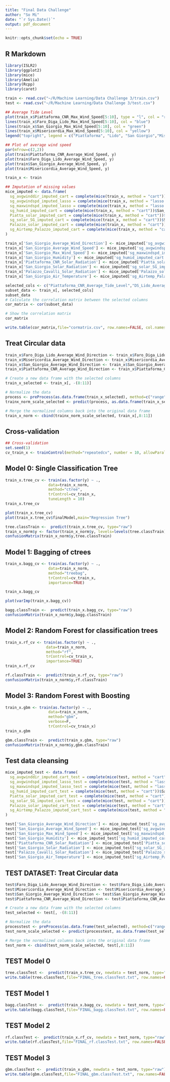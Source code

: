 ```yaml
---
title: "Final Data Challenge"
author: "So Mi"
date: "`r Sys.Date()`"
output: pdf_document
---
```


```r
knitr::opts_chunk$set(echo = TRUE)
```

## R Markdown

```r
library(ISLR2)
library(ggplot2)
library(mice)
library(Amelia)
library(Rcpp)
library(caret)
```

```r
train <- read.csv("~/R/Machine Learning/Data Challenge 3/train.csv")
test <- read.csv("~/R/Machine Learning/Data Challenge 3/test.csv")
```

```r
## Average Tide Level
plot(train_x$Piattaforma_CNR_Max_Wind_Speed[5:10], type = "l", col = "red", xlab = "Rows", ylab = "Average Wind Speed")
lines(train_x$Faro_Diga_Lido_Max_Wind_Speed[5:10], col = "blue")
lines(train_x$San_Giorgio_Max_Wind_Speed[5:10], col = "green")
lines(train_x$Misericordia_Max_Wind_Speed[5:10], col = "yellow")
legend("topright", legend = c("Piattaforma", "Lido", "San Giorgio","Misericordia"), col = c("red", "blue", "green","yellow"), lty = 1)
```

```r
## Plot of average wind speed
par(mfrow=c(2,2))
plot(train$Piattaforma_CNR_Average_Wind_Speed, y)
plot(train$Faro_Diga_Lido_Average_Wind_Speed, y)
plot(train$San_Giorgio_Average_Wind_Speed, y)
plot(train$Misericordia_Average_Wind_Speed, y)
```
```r
train_x <- train
```

```r
## Imputation of missing values
mice_imputed <- data.frame(
  sg_avgwinddir_imputed_cart = complete(mice(train_x, method = "cart"))$San_Giorgio_Average_Wind_Direction,
  sg_avgwindspd_imputed_lasso = complete(mice(train_x, method = "lasso.norm"))$San_Giorgio_Average_Wind_Speed,
  sg_maxwindspd_imputed_lasso = complete(mice(train_x, method = "lasso.norm"))$San_Giorgio_Max_Wind_Speed,
  sg_humid_imputed_cart = complete(mice(train_x, method = "cart"))$San_Giorgio_Humidity,
  Piatta_solar_imputed_cart = complete(mice(train_x, method = "cart"))$Piattaforma_CNR_Solar_Radiation,
  sg_solar_SG_imputed_cart = complete(mice(train_x, method = "cart"))$San_Giorgio_Solar_Radiation,
  Palazzo_solar_imputed_cart = complete(mice(train_x, method = "cart"))$Palazzo_Cavalli_Solar_Radiation,
  sg_Airtemp_Palazzo_imputed_cart = complete(mice(train_x, method = "cart"))$San_Giorgio_Air_Temperature
)
```

```r
train_x['San_Giorgio_Average_Wind_Direction'] <- mice_imputed['sg_avgwinddir_imputed_cart']
train_x['San_Giorgio_Average_Wind_Speed'] <- mice_imputed['sg_avgwindspd_imputed_lasso']
train_x['San_Giorgio_Max_Wind_Speed'] <- mice_imputed['sg_maxwindspd_imputed_lasso']
train_x['San_Giorgio_Humidity'] <- mice_imputed['sg_humid_imputed_cart']
train_x['Piattaforma_CNR_Solar_Radiation'] <- mice_imputed['Piatta_solar_imputed_cart']
train_x['San_Giorgio_Solar_Radiation'] <- mice_imputed['sg_solar_SG_imputed_cart']
train_x['Palazzo_Cavalli_Solar_Radiation'] <- mice_imputed['Palazzo_solar_imputed_cart']
train_x['San_Giorgio_Air_Temperature'] <- mice_imputed['sg_Airtemp_Palazzo_imputed_cart']
```

```r
selected_cols <- c("Piattaforma_CNR_Average_Tide_Level","DS_Lido_Average_Tide_Level","P_Salute_Average_Tide_Level","Misericordia_Average_Tide_Level","Burano_Average_Tide_Level")
subset_data <- train_x[, selected_cols]
subset_data
# Calculate the correlation matrix between the selected columns
cor_matrix <- cor(subset_data)

# Show the correlation matrix
cor_matrix

write.table(cor_matrix,file="cormatrix.csv", row.names=FALSE, col.names=FALSE)
```

## Treat Circular data

```r
train_x$Faro_Diga_Lido_Average_Wind_Direction <- train_x$Faro_Diga_Lido_Average_Wind_Direction / 180 * pi
train_x$Misericordia_Average_Wind_Direction <- train_x$Misericordia_Average_Wind_Direction / 180 * pi
train_x$San_Giorgio_Average_Wind_Direction <- train_x$San_Giorgio_Average_Wind_Direction / 180 * pi
train_x$Piattaforma_CNR_Average_Wind_Direction <- train_x$Piattaforma_CNR_Average_Wind_Direction / 180 * pi
```

```r
# Create a new data frame with the selected columns
train_x_selected <- train_x[, -(8:11)]

# Normalize the data
process <- preProcess(as.data.frame(train_x_selected), method=c("range"))
trainx_norm_scale_selected <- predict(process, as.data.frame(train_x_selected))

# Merge the normalized columns back into the original data frame
train_x_norm <- cbind(trainx_norm_scale_selected, train_x[,8:11])
```

## Cross-validation

```r
## Cross-validation
set.seed(1)
cv_train_x <- trainControl(method="repeatedcv", number = 10, allowParallel=TRUE)
```

## Model 0: Single Classification Tree

```r
train_x.tree_cv <- train(as.factor(y) ~ ., 
                   data=train_x_norm,
                   method="ctree",
                   trControl=cv_train_x,
                   tuneLength = 10)
train_x.tree_cv
```

```r
plot(train_x.tree_cv)
plot(train_x.tree_cv$finalModel,main="Regression Tree")
```

```r
tree.classTrain <-  predict(train_x.tree_cv, type="raw")
train_x_norm$y <- factor(train_x_norm$y, levels=levels(tree.classTrain))
confusionMatrix(train_x_norm$y,tree.classTrain)
```

## Model 1: Bagging of ctrees

```r
train_x.bagg_cv <- train(as.factor(y) ~ ., 
                   data=train_x_norm,
                   method="treebag",
                   trControl=cv_train_x,
                   importance=TRUE)

train_x.bagg_cv
```

```r
plot(varImp(train_x.bagg_cv))
```

```r
bagg.classTrain <-  predict(train_x.bagg_cv, type="raw")
confusionMatrix(train_x_norm$y,bagg.classTrain)
```

## Model 2: Random Forest for classification trees

```r
train_x.rf_cv <- train(as.factor(y) ~ ., 
                  data=train_x_norm,
                  method="rf",
                  trControl=cv_train_x,
                  importance=TRUE)
train_x.rf_cv
```

```r
rf.classTrain <-  predict(train_x.rf_cv, type="raw")
confusionMatrix(train_x_norm$y,rf.classTrain)
```

## Model 3: Random Forest with Boosting

```r
train_x.gbm <- train(as.factor(y) ~ ., 
                   data=train_x_norm,
                   method="gbm",
                   verbose=F,
                   trControl=cv_train_x)
train_x.gbm
```

```r
gbm.classTrain <-  predict(train_x.gbm, type="raw")
confusionMatrix(train_x_norm$y,gbm.classTrain)
```

## Test data cleansing
```r
mice_imputed_test <- data.frame(
  sg_avgwinddir_imputed_cart_test = complete(mice(test, method = "cart"))$San_Giorgio_Average_Wind_Direction,
  sg_avgwindspd_imputed_lasso_test = complete(mice(test, method = "lasso.norm"))$San_Giorgio_Average_Wind_Speed,
  sg_maxwindspd_imputed_lasso_test = complete(mice(test, method = "lasso.norm"))$San_Giorgio_Max_Wind_Speed,
  sg_humid_imputed_cart_test = complete(mice(test, method = "cart"))$San_Giorgio_Humidity,
  Piatta_solar_imputed_cart_test = complete(mice(test, method = "cart"))$Piattaforma_CNR_Solar_Radiation,
  sg_solar_SG_imputed_cart_test = complete(mice(test, method = "cart"))$San_Giorgio_Solar_Radiation,
  Palazzo_solar_imputed_cart_test = complete(mice(test, method = "cart"))$Palazzo_Cavalli_Solar_Radiation,
  sg_Airtemp_Palazzo_imputed_cart_test = complete(mice(test, method = "cart"))$San_Giorgio_Air_Temperature
)
```

```r
test['San_Giorgio_Average_Wind_Direction'] <- mice_imputed_test['sg_avgwinddir_imputed_cart_test']
test['San_Giorgio_Average_Wind_Speed'] <- mice_imputed_test['sg_avgwindspd_imputed_lasso_test']
test['San_Giorgio_Max_Wind_Speed'] <- mice_imputed_test['sg_maxwindspd_imputed_lasso_test']
test['San_Giorgio_Humidity'] <- mice_imputed_test['sg_humid_imputed_cart_test']
test['Piattaforma_CNR_Solar_Radiation'] <- mice_imputed_test['Piatta_solar_imputed_cart_test']
test['San_Giorgio_Solar_Radiation'] <- mice_imputed_test['sg_solar_SG_imputed_cart_test']
test['Palazzo_Cavalli_Solar_Radiation'] <- mice_imputed_test['Palazzo_solar_imputed_cart_test']
test['San_Giorgio_Air_Temperature'] <- mice_imputed_test['sg_Airtemp_Palazzo_imputed_cart_test']
```

## TEST DATASET: Treat Circular data

```r
test$Faro_Diga_Lido_Average_Wind_Direction <- test$Faro_Diga_Lido_Average_Wind_Direction / 180 * pi
test$Misericordia_Average_Wind_Direction <- test$Misericordia_Average_Wind_Direction / 180 * pi
test$San_Giorgio_Average_Wind_Direction <- test$San_Giorgio_Average_Wind_Direction / 180 * pi
test$Piattaforma_CNR_Average_Wind_Direction <- test$Piattaforma_CNR_Average_Wind_Direction / 180 * pi
```

```r
# Create a new data frame with the selected columns
test_selected <- test[, -(8:11)]

# Normalize the data
processtest <- preProcess(as.data.frame(test_selected), method=c("range"))
test_norm_scale_selected <- predict(processtest, as.data.frame(test_selected))

# Merge the normalized columns back into the original data frame
test_norm <- cbind(test_norm_scale_selected, test[,8:11])
```

## TEST Model 0

```r
tree.classTest <-  predict(train_x.tree_cv, newdata = test_norm, type="raw")
write.table(tree.classTest,file="FINAL_tree.classTest.txt", row.names=FALSE, col.names=FALSE)
```

## TEST Model 1

```r
bagg.classTest <-  predict(train_x.bagg_cv, newdata = test_norm, type="raw")
write.table(bagg.classTest,file="FINAL_bagg.classTest.txt", row.names=FALSE, col.names=FALSE)
```

## TEST Model 2

```r
rf.classTest <-  predict(train_x.rf_cv, newdata = test_norm, type="raw")
write.table(rf.classTest,file="FINAL_rf.classTest.txt", row.names=FALSE, col.names=FALSE)
```

## TEST Model 3

```r
gbm.classTest <-  predict(train_x.gbm, newdata = test_norm, type="raw")
write.table(gbm.classTest,file="FINAL_gbm.classTest.txt", row.names=FALSE, col.names=FALSE)
```
